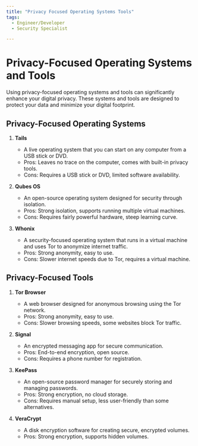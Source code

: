 ```yaml
---
title: "Privacy Focused Operating Systems Tools"
tags:
  - Engineer/Developer
  - Security Specialist

---
```



<TagProvider>
<TagFilter />

# Privacy-Focused Operating Systems and Tools

<TagList tags={frontmatter.tags} />
<AttributionList contributors={frontmatter.contributors} />

Using privacy-focused operating systems and tools can significantly enhance your digital privacy. These systems and tools are designed to protect your data and minimize your digital footprint.

## Privacy-Focused Operating Systems

1. **Tails**
   - A live operating system that you can start on any computer from a USB stick or DVD.
   - Pros: Leaves no trace on the computer, comes with built-in privacy tools.
   - Cons: Requires a USB stick or DVD, limited software availability.

2. **Qubes OS**
   - An open-source operating system designed for security through isolation.
   - Pros: Strong isolation, supports running multiple virtual machines.
   - Cons: Requires fairly powerful hardware, steep learning curve.

3. **Whonix**
   - A security-focused operating system that runs in a virtual machine and uses Tor to anonymize internet traffic.
   - Pros: Strong anonymity, easy to use.
   - Cons: Slower internet speeds due to Tor, requires a virtual machine.

## Privacy-Focused Tools

1. **Tor Browser**
   - A web browser designed for anonymous browsing using the Tor network.
   - Pros: Strong anonymity, easy to use.
   - Cons: Slower browsing speeds, some websites block Tor traffic.

2. **Signal**
   - An encrypted messaging app for secure communication.
   - Pros: End-to-end encryption, open source.
   - Cons: Requires a phone number for registration.

3. **KeePass**
   - An open-source password manager for securely storing and managing passwords.
   - Pros: Strong encryption, no cloud storage.
   - Cons: Requires manual setup, less user-friendly than some alternatives.

4. **VeraCrypt**
   - A disk encryption software for creating secure, encrypted volumes.
   - Pros: Strong encryption, supports hidden volumes.

</TagProvider>
